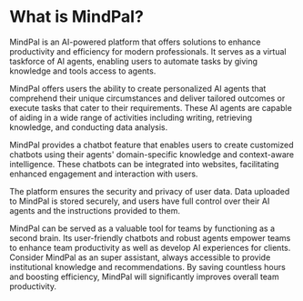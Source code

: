 # What is MindPal?

MindPal is an AI-powered platform that offers solutions to enhance productivity and efficiency for modern professionals. It serves as a virtual taskforce of AI agents, enabling users to automate tasks by giving knowledge and tools access to agents.

MindPal offers users the ability to create personalized AI agents that comprehend their unique circumstances and deliver tailored outcomes or execute tasks that cater to their requirements. These AI agents are capable of aiding in a wide range of activities including writing, retrieving knowledge, and conducting data analysis.

MindPal provides a chatbot feature that enables users to create customized chatbots using their agents' domain-specific knowledge and context-aware intelligence. These chatbots can be integrated into websites, facilitating enhanced engagement and interaction with users.

The platform ensures the security and privacy of user data. Data uploaded to MindPal is stored securely, and users have full control over their AI agents and the instructions provided to them. 

MindPal can be served as a valuable tool for teams by functioning as a second brain. Its user-friendly chatbots and robust agents empower teams to enhance team productivity as well as develop AI experiences for clients. Consider MindPal as an super assistant, always accessible to provide institutional knowledge and recommendations. By saving countless hours and boosting efficiency, MindPal will significantly improves overall team productivity.


<PageFooter />

